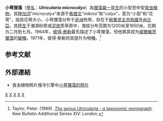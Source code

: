 {{noteTA
|G1=Carnivorous Plant
}}
{{Speciesbox 
| taxon = Utricularia microcalyx
| authority = ([[P.Taylor|P.Taylor]]) P.Taylor
| status = LC | status_system = iucn3.1
| synonyms = 
*''Utricularia welwitschii'' var. ''microcalyx''<br/><small>P.Taylor</small>
}}

'''小萼狸藻'''（[[學名|學名]]：'''''Utricularia microcalyx'''''）為[[狸藻屬|狸藻屬]][[一年生植物|一年生]]的小型至中型[[食虫植物|食虫植物]]。其[[种加词|种加词]]“''microcalyx''”来源于[[希腊文|希腊文]]“''mikros''”和“''calyx''”，意为“小型”和“花萼”，指其花萼大小。小萼狸藻分布于[[非洲|非洲]]热带，存在于[[剛果民主共和國|剛果民主共和國]]及[[尚比亞|尚比亞]]。其[[陸生植物|陸生]]于潮濕砂质或[[泥炭|泥炭]]质草原中，海拔分布范围为1200米至1650米。花期为二月到七月。1964年，[[彼得·泰勒_(植物學家)|彼得·泰勒]]最先描述了小萼狸藻，但他將其视为[[威爾維茨狸藻|威爾維茨狸藻]]{{small|（''U. welwitschii''）}}的[[變種|變種]]。1971年，彼得·泰勒将其提升为物種。<ref name="Taylor 1989">Taylor, Peter. (1989). ''[[狸藻属——分类学专著|The genus Utricularia - a taxonomic monograph]]''. Kew Bulletin Additional Series XIV: London.</ref>

== 参考文献 ==
{{Reflist}}

== 外部連結 ==
{{refbegin|2}}
* 食虫植物照片搜寻引擎中[http://www.cpphotofinder.com/utricularia-microcalyx-631.html 小萼狸藻的照片] {{Wayback|url=http://www.cpphotofinder.com/utricularia-microcalyx-631.html |date=20110520061734 }}
{{commons-inline|Utricularia microcalyx|小萼狸藻}}
{{wikispecies-inline|Utricularia microcalyx|小萼狸藻}}
{{refend}}

{{Utricularia}}
{{Taxonbar|from=Q7903103}}

[[Category:非洲食虫植物|X]]
[[Category:刚果民主共和国植物|X]]
[[Category:尚比亞植物|X]]
[[Category:狸藻屬|X]]
[[Category:瓮盘狸藻组|X]]


{{狸藻属小作品}}